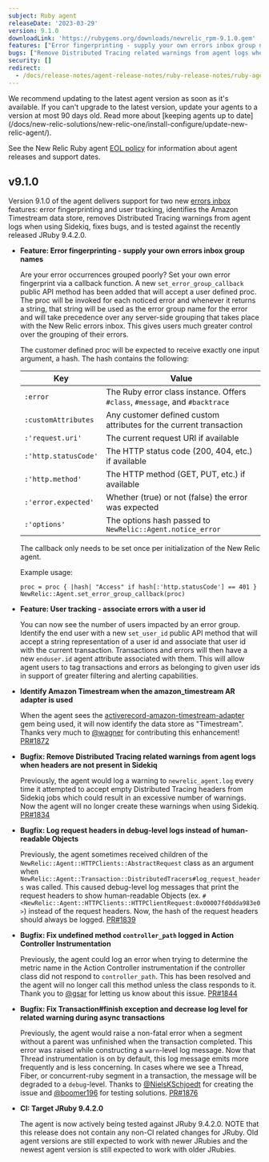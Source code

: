 ```yaml
---
subject: Ruby agent
releaseDate: '2023-03-29'
version: 9.1.0
downloadLink: 'https://rubygems.org/downloads/newrelic_rpm-9.1.0.gem'
features: ["Error fingerprinting - supply your own errors inbox group names", "User tracking - associate errors with a user id"]
bugs: ["Remove Distributed Tracing related warnings from agent logs when headers are not present in Sidekiq", "Log request headers in debug-level logs instead of human-readable Objects", "Fix undefined method `controller_path` logged in Action Controller Instrumentation", "Fix Transaction#finish exception and decrease log level for related warning during async transactions"]
security: []
redirect:
  - /docs/release-notes/agent-release-notes/ruby-release-notes/ruby-agent-910
---
```


<Callout variant="important">
  We recommend updating to the latest agent version as soon as it's available. If you can't upgrade to the latest version, update your agents to a version at most 90 days old. Read more about [keeping agents up to date](/docs/new-relic-solutions/new-relic-one/install-configure/update-new-relic-agent/).

  See the New Relic Ruby agent [EOL policy](https://docs.newrelic.com/docs/apm/agents/ruby-agent/getting-started/ruby-agent-eol-policy/) for information about agent releases and support dates.
</Callout>

## v9.1.0

  Version 9.1.0 of the agent delivers support for two new [errors inbox](https://docs.newrelic.com/docs/errors-inbox/errors-inbox/) features: error fingerprinting and user tracking, identifies the Amazon Timestream data store, removes Distributed Tracing warnings from agent logs when using Sidekiq, fixes bugs, and is tested against the recently released JRuby 9.4.2.0.

- **Feature: Error fingerprinting - supply your own errors inbox group names**

  Are your error occurrences grouped poorly? Set your own error fingerprint via a callback function. A new `set_error_group_callback` public API method has been added that will accept a user defined proc. The proc will be invoked for each noticed error and whenever it returns a string, that string will be used as the error group name for the error and will take precedence over any server-side grouping that takes place with the New Relic errors inbox. This gives users much greater control over the grouping of their errors.

  The customer defined proc will be expected to receive exactly one input argument, a hash. The hash contains the following:

  |  Key                 | Value                                                                        |
  | ---------------------| ---------------------------------------------------------------------------- |
  | `:error`             | The Ruby error class instance. Offers `#class`, `#message`, and `#backtrace` |
  | `:customAttributes`  | Any customer defined custom attributes for the current transaction           |
  | `:'request.uri'`     | The current request URI if available                                         |
  | `:'http.statusCode'` | The HTTP status code (200, 404, etc.) if available                           |
  | `:'http.method'`     | The HTTP method (GET, PUT, etc.) if available                                |
  | `:'error.expected'`  | Whether (true) or not (false) the error was expected                         |
  | `:'options'`         | The options hash passed to `NewRelic::Agent.notice_error`                    |

  The callback only needs to be set once per initialization of the New Relic agent.

  Example usage:

  ```
  proc = proc { |hash| "Access" if hash[:'http.statusCode'] == 401 }
  NewRelic::Agent.set_error_group_callback(proc)
  ```

- **Feature: User tracking - associate errors with a user id**

  You can now see the number of users impacted by an error group. Identify the end user with a new `set_user_id` public API method that will accept a string representation of a user id and associate that user id with the current transaction. Transactions and errors will then have a new `enduser.id` agent attribute associated with them. This will allow agent users to tag transactions and errors as belonging to given user ids in support of greater filtering and alerting capabilities.

- **Identify Amazon Timestream when the amazon_timestream AR adapter is used**

  When the agent sees the [activerecord-amazon-timestream-adapter](https://rubygems.org/gems/activerecord-amazon-timestream-adapter) gem being used, it will now identify the data store as "Timestream". Thanks very much to [@wagner](https://github.com/wagner) for contributing this enhancement! [PR#1872](https://github.com/newrelic/newrelic-ruby-agent/pull/1872)

- **Bugfix: Remove Distributed Tracing related warnings from agent logs when headers are not present in Sidekiq**

  Previously, the agent would log a warning to `newrelic_agent.log` every time it attempted to accept empty Distributed Tracing headers from Sidekiq jobs which could result in an excessive number of warnings. Now the agent will no longer create these warnings when using Sidekiq. [PR#1834](https://github.com/newrelic/newrelic-ruby-agent/pull/1834)

- **Bugfix: Log request headers in debug-level logs instead of human-readable Objects**

  Previously, the agent sometimes received children of the `NewRelic::Agent::HTTPClients::AbstractRequest` class as an argument when `NewRelic::Agent::Transaction::DistributedTracers#log_request_headers` was called. This caused debug-level log messages that print the request headers to show human-readable Objects (ex. `#<NewRelic::Agent::HTTPClients::HTTPClientRequest:0x00007fd0dda983e0>`) instead of the request headers. Now, the hash of the request headers should always be logged. [PR#1839](https://github.com/newrelic/newrelic-ruby-agent/pull/1839)

- **Bugfix: Fix undefined method `controller_path` logged in Action Controller Instrumentation**

  Previously, the agent could log an error when trying to determine the metric name in the Action Controller instrumentation if the controller class did not respond to `controller_path`. This has been resolved and the agent will no longer call this method unless the class responds to it. Thank you to [@gsar](https://github.com/gsar) for letting us know about this issue. [PR#1844](https://github.com/newrelic/newrelic-ruby-agent/pull/1844)

- **Bugfix: Fix Transaction#finish exception and decrease log level for related warning during async transactions**

  Previously, the agent would raise a non-fatal error when a segment without a parent was unfinished when the transaction completed. This error was raised while constructing a `warn`-level log message. Now that Thread instrumentation is on by default, this log message emits more frequently and is less concerning. In cases where we see a Thread, Fiber, or concurrent-ruby segment in a transaction, the message will be degraded to a `debug`-level. Thanks to [@NielsKSchjoedt](https://github.com/NielsKSchjoedt) for creating the issue and [@boomer196](https://github.com/boomer196) for testing solutions. [PR#1876](https://github.com/newrelic/newrelic-ruby-agent/pull/1876)

- **CI: Target JRuby 9.4.2.0**

  The agent is now actively being tested against JRuby 9.4.2.0. NOTE that this release does not contain any non-CI related changes for JRuby. Old agent versions are still expected to work with newer JRubies and the newest agent version is still expected to work with older JRubies.



